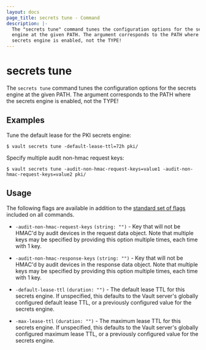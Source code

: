 ```yaml
---
layout: docs
page_title: secrets tune - Command
description: |-
  The "secrets tune" command tunes the configuration options for the secrets
  engine at the given PATH. The argument corresponds to the PATH where the
  secrets engine is enabled, not the TYPE!
---
```


# secrets tune

The `secrets tune` command tunes the configuration options for the secrets
engine at the given PATH. The argument corresponds to the PATH where the secrets
engine is enabled, not the TYPE!

## Examples

Tune the default lease for the PKI secrets engine:

```shell-session
$ vault secrets tune -default-lease-ttl=72h pki/
```

Specify multiple audit non-hmac request keys:

```shell-session
$ vault secrets tune -audit-non-hmac-request-keys=value1 -audit-non-hmac-request-keys=value2 pki/
```

## Usage

The following flags are available in addition to the [standard set of
flags](/vault/docs/commands) included on all commands.

- `-audit-non-hmac-request-keys` `(string: "")` - Key that will not be HMAC'd
  by audit devices in the request data object. Note that multiple keys may be
  specified by providing this option multiple times, each time with 1 key.

- `-audit-non-hmac-response-keys` `(string: "")` - Key that will not be HMAC'd
  by audit devices in the response data object. Note that multiple keys may be
  specified by providing this option multiple times, each time with 1 key.

- `-default-lease-ttl` `(duration: "")` - The default lease TTL for this secrets
  engine. If unspecified, this defaults to the Vault server's globally
  configured default lease TTL, or a previously configured value for the secrets
  engine.

- `-max-lease-ttl` `(duration: "")` - The maximum lease TTL for this secrets
  engine. If unspecified, this defaults to the Vault server's globally
  configured maximum lease TTL, or a previously configured value for the secrets
  engine.
